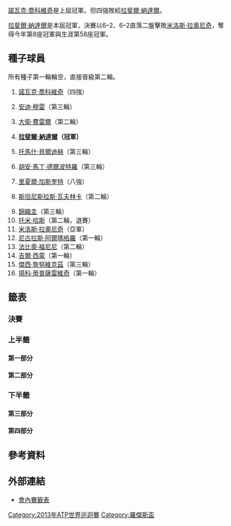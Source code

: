 {{noteTA
|G1=Tennis
|1=zh-hans:圈; zh-hk:圈; zh-tw:輪
|2=zh-hans:半区; zh-hant:半部;
|3=zh-hans:半决赛; zh-hk:準決賽; zh-tw:四強;
|4=zh-hans:四分之一决赛; zh-hk:半準決賽; zh-tw:八強;
}}
{{TennisEvents2|2013|羅傑斯盃|
|champ =  {{flagicon|ESP}} [[拉斐爾·納達爾|拉斐爾·納達爾]]
|runner = {{flagicon|CAN}} [[米洛斯·拉奧尼奇|米洛斯·拉奧尼奇]]
|score = 6–2, 6–2
}}

{{main|2013年羅傑斯盃}}

[[諾瓦克·喬科維奇|諾瓦克·喬科維奇]]是上屆冠軍。但四強敗給[[拉斐爾·納達爾|拉斐爾·納達爾]]。

[[拉斐爾·納達爾|拉斐爾·納達爾]]是本屆冠軍，決賽以6–2、6–2直落二盤擊敗[[米洛斯·拉奧尼奇|米洛斯·拉奧尼奇]]，奪得今年第8座冠軍與生涯第58座冠軍。

== 種子球員 ==
所有種子第一輪輪空，直接晉級第二輪。
{{col-begin}}
{{col-2}}
#{{flagicon|SRB}} [[諾瓦克·喬科維奇|諾瓦克·喬科維奇]]（四強）
#{{flagicon|GBR}} [[安迪·穆雷|安迪·穆雷]]（第三輪）
#{{flagicon|ESP}} [[大衛·費雷爾|大衛·費雷爾]]（第二輪）
#{{flagicon|ESP}} '''[[拉斐爾·納達爾|拉斐爾·納達爾]]（冠軍）'''
#{{flagicon|CZE}} [[托馬什·貝爾迪赫|托馬什·貝爾迪赫]]（第三輪）
#{{flagicon|ARG}} [[胡安·馬丁·德爾波特羅|胡安·馬丁·德爾波特羅]]（第三輪）
#{{flagicon|FRA}} [[里夏爾·加斯奎特|里夏爾·加斯奎特]]（八強）
#{{flagicon|SUI}} [[斯坦尼斯拉斯·瓦夫林卡|斯坦尼斯拉斯·瓦夫林卡]]（第二輪）
{{col-2}}
<ol start="9"> 
<li> {{flagicon|JPN}} [[錦織圭|錦織圭]]（第三輪）
<li> {{flagicon|GER}} [[托米·哈斯|托米·哈斯]]（第二輪，退賽）
<li> {{flagicon|CAN}} [[米洛斯·拉奧尼奇|米洛斯·拉奧尼奇]]（亞軍）
<li> {{flagicon|ESP}} [[尼古拉斯·阿爾瑪格羅|尼古拉斯·阿爾瑪格羅]]（第一輪）
<li> {{flagicon|ITA}} [[法比奧·福尼尼|法比奧·福尼尼]]（第二輪）
<li> {{flagicon|FRA}} [[吉爾·西蒙|吉爾·西蒙]]（第一輪）
<li> {{flagicon|POL}} [[傑西·詹努維克茲|傑西·詹努維克茲]]（第三輪）
<li> {{flagicon|SRB}} [[揚科·蒂普薩雷維奇|揚科·蒂普薩雷維奇]]（第一輪）
</ol>
{{col-end}}

==籤表==
{{Draw key}}
=== 決賽 ===
{{8TeamBracket-Tennis3
| RD1=八強
| RD2=四強
| RD3=決賽
| team-width=175

|RD1-seed1=
1|RD1-team1='''{{flagicon|SRB}} [[諾瓦克·喬科維奇|諾瓦克·喬科維奇]] 
|RD1-score1-1='''6
|RD1-score1-2='''6
|RD1-score1-3=
|RD1-seed2=7
|RD1-team2={{flagicon|FRA}} [[里夏爾·加斯奎特|里夏爾·加斯奎特]]
|RD1-score2-1=1
|RD1-score2-2=2
|RD1-score2-3=

|RD1-seed3=4
|RD1-team3='''{{flagicon|ESP}} [[拉斐爾·納達爾|拉斐爾·納達爾]]
|RD1-score3-1='''6
|RD1-score3-2='''6
|RD1-score3-3=
|RD1-seed4=Q
|RD1-team4={{flagicon|AUS}} [[馬林卡·馬特塞維奇|馬林卡·馬特塞維奇]]
|RD1-score4-1=2
|RD1-score4-2=4
|RD1-score4-3=

|RD1-seed5=WC
|RD1-team5='''{{flagicon|CAN}} [[華塞克·波斯比希爾|華塞克·波斯比希爾]]
|RD1-score5-1=3
|RD1-score5-2=
|RD1-score5-3=
|RD1-seed6= 
|RD1-team6={{flagicon|RUS}} [[尼古萊·達維登科|尼古萊·達維登科]]
|RD1-score6-1=0<sup>r</sup>
|RD1-score6-2=
|RD1-score6-3=

|RD1-seed7=11
|RD1-team7='''{{flagicon|CAN}} [[米洛斯·拉奧尼奇|米洛斯·拉奧尼奇]]
|RD1-score7-1='''7<sup>7</sup>
|RD1-score7-2=4
|RD1-score7-3='''6
|RD1-seed8= 
|RD1-team8={{flagicon|LAT}} [[厄內斯特·古爾比斯|厄內斯特·古爾比斯]]
|RD1-score8-1=6<sup>3</sup>
|RD1-score8-2='''6
|RD1-score8-3=4

|RD2-seed1=1
|RD2-team1={{flagicon|SRB}} [[諾瓦克·喬科維奇|諾瓦克·喬科維奇]]
|RD2-score1-1=
4|RD2-score1-2=
'''6|RD2-score1-3=
6<sup>2</sup>|RD2-seed2=4
|RD2-team2='''{{flagicon|ESP}} [[拉斐爾·納達爾|拉斐爾·納達爾]]
|RD2-score2-1=
'''6|RD2-score2-2=
3|RD2-score2-3='''7<sup>7</sup>

|RD2-seed3=WC
|RD2-team3={{flagicon|CAN}} [[華塞克·波斯比希爾|華塞克·波斯比希爾]] 
|RD2-score3-1=
4|RD2-score3-2='''6
|RD2-score3-3=6<sup>4</sup>
|RD2-seed4=11
|RD2-team4='''{{flagicon|CAN}} [[米洛斯·拉奧尼奇|米洛斯·拉奧尼奇]]
|RD2-score4-1=
'''6|RD2-score4-2=1
|RD2-score4-3='''7<sup>7</sup>

|RD3-seed1=4
|RD3-team1='''{{flagicon|ESP}} [[拉斐爾·納達爾|拉斐爾·納達爾]] 
|RD3-score1-1='''6
|RD3-score1-2='''6
|RD3-score1-3=
|RD3-seed2=11
|RD3-team2={{flagicon|CAN}} [[米洛斯·拉奧尼奇|米洛斯·拉奧尼奇]]
|RD3-score2-1=2
|RD3-score2-2=2
|RD3-score2-3=
}}

=== 上半籤 ===
==== 第一部分 ====
{{16TeamBracket-Compact-Tennis3-Byes
| RD1=第一輪
| RD2=第二輪
| RD3=第三輪
| RD4=八強

| RD1-seed03=
| RD1-team03={{flagicon|AUS}} [[伯納德·托米奇|托米奇]]
| RD1-score03-1='''7
| RD1-score03-2=3
| RD1-score03-3=3
| RD1-seed04=
| RD1-team04='''{{flagicon|GER}} [[弗洛里安·邁爾|邁爾]]
| RD1-score04-1=5
| RD1-score04-2='''6
| RD1-score04-3='''6

| RD1-seed05=
| RD1-team05={{flagicon|FIN}} [[亞爾科·涅米寧|涅米寧]]
| RD1-score05-1='''6
| RD1-score05-2=5
| RD1-score05-3=1<sup>r</sup>
| RD1-seed06=WC
| RD1-team06='''{{flagicon|CAN}} [[Filip_Peliwo|F Peliwo]]
| RD1-score06-1='''3'''
| RD1-score06-2='''7
| RD1-score06-3=3

| RD1-seed07=
| RD1-team07='''{{flagicon|UZB}} [[丹尼斯·伊斯托明|伊斯托明]]
| RD1-score07-1='''6
| RD1-score07-2='''6
| RD1-score07-3=
| RD1-seed08=16
| RD1-team08={{flagicon|SRB}} [[揚科·蒂普薩雷維奇|蒂普薩雷維奇]]
| RD1-score08-1=4
| RD1-score08-2=3
| RD1-score08-3=

| RD1-seed09=9
| RD1-team09='''{{flagicon|JPN}} [[錦織圭|錦織]]
| RD1-score09-1=4
| RD1-score09-2='''6
| RD1-score09-3='''6
| RD1-seed10=Q
| RD1-team10={{flagicon|CAN}} [[彼得·波蘭斯基|波蘭斯基]]
| RD1-score10-1='''6
| RD1-score10-2=4
| RD1-score10-3=2

| RD1-seed11=
| RD1-team11='''{{flagicon|ITA}} [[安德烈亞斯·塞皮|塞皮]]
| RD1-score11-1='''6
| RD1-score11-2=4
| RD1-score11-3='''7<sup>7</sup>
| RD1-seed12=
| RD1-team12={{flagicon|CZE}} [[盧卡斯·拉索爾|拉索爾]]
| RD1-score12-1=4
| RD1-score12-2='''6
| RD1-score12-3=6<sup>4</sup>

| RD1-seed13=
| RD1-team13='''{{flagicon|SVK}} [[馬丁·卡利扎|卡利扎]]
| RD1-score13-1=5
| RD1-score13-2='''6
| RD1-score13-3='''7<sup>8</sup>
| RD1-seed14=
| RD1-team14={{flagicon|BRA}} [[托馬斯·貝魯奇|貝魯奇]]
| RD1-score14-1='''7
| RD1-score14-2=4
| RD1-score14-3=6<sup>6</sup>

| RD2-seed01=1
| RD2-team01='''{{flagicon|SRB}} [[諾瓦克·喬科維奇|喬科維奇]]
| RD2-score01-1='''6
| RD2-score01-2=
'''6| RD2-score01-3=
| RD2-seed02=
| RD2-team02={{flagicon|GER}} [[弗洛里安·邁爾|邁爾]]
| RD2-score02-1=2
| RD2-score02-2=
1| RD2-score02-3=

| RD2-seed03=WC
| RD2-team03={{flagicon|CAN}} [[Filip_Peliwo|F Peliwo]]
| RD2-score03-1=3
| RD2-score03-2='''6
| RD2-score03-3=3
| RD2-seed04=
| RD2-team04='''{{flagicon|UZB}}  [[丹尼斯·伊斯托明|伊斯托明]]
| RD2-score04-1='''6
| RD2-score04-2=3
| RD2-score04-3='''6

| RD2-seed05=9
| RD2-team05='''{{flagicon|JPN}} [[錦織圭|錦織]]
| RD2-score05-1=4
| RD2-score05-2='''7
| RD2-score05-3='''6
| RD2-seed06=
| RD2-team06={{flagicon|ITA}} [[安德烈亞斯·塞皮|塞皮]]
| RD2-score06-1='''6
| RD2-score06-2=5
| RD2-score06-3=1

| RD2-seed07=
| RD2-team07={{flagicon|SVK}} [[馬丁·卡利扎|卡利扎]]
| RD2-score07-1=
3| RD2-score07-2=2
| RD2-score07-3=
| RD2-seed08=7
| RD2-team08='''{{flagicon|FRA}} [[里夏爾·加斯奎特|加斯奎特]] 
| RD2-score08-1=
'''6| RD2-score08-2='''6
| RD2-score08-3=

| RD3-seed01=1
| RD3-team01='''{{flagicon|SRB}} [[諾瓦克·喬科維奇|喬科維奇]]
| RD3-score01-1=2
| RD3-score01-2='''6
| RD3-score01-3=
'''6| RD3-seed02=
| RD3-team02={{flagicon|UZB}} [[丹尼斯·伊斯托明|伊斯托明]]
| RD3-score02-1='''6
| RD3-score02-2=4
| RD3-score02-3=

4| RD3-seed03=9
| RD3-team03={{flagicon|JPN}} [[錦織圭|錦織]]
| RD3-score03-1='''6
| RD3-score03-2=3
| RD3-score03-3=3
| RD3-seed04=7
| RD3-team04='''{{flagicon|FRA}} [[里夏爾·加斯奎特|加斯奎特]]
| RD3-score04-1=1
| RD3-score04-2='''6
| RD3-score04-3='''6

| RD4-seed01=1
| RD4-team01='''{{flagicon|SRB}} [[諾瓦克·喬科維奇|喬科維奇]]
| RD4-score01-1='''6
| RD4-score01-2='''6
| RD4-score01-3=
| RD4-seed02=7
| RD4-team02={{flagicon|FRA}} [[里夏爾·加斯奎特|加斯奎特]]
| RD4-score02-1=1
| RD4-score02-2=2
| RD4-score02-3=
}}

==== 第二部分 ====
{{16TeamBracket-Compact-Tennis3-Byes
| RD1=第一輪
| RD2=第二輪
| RD3=第三輪
| RD4=八強

| RD1-seed03=WC
| RD1-team03='''{{flagicon|CAN}} [[傑西·萊文|萊文]] 
| RD1-score03-1='''6
| RD1-score03-2='''7<sup>7</sup>
| RD1-score03-3=
| RD1-seed04=
| RD1-team04={{flagicon|BEL}} [[克薩維埃·馬利斯|馬利斯]] 
| RD1-score04-1=4
| RD1-score04-2=6<sup>4</sup>
| RD1-score04-3=

| RD1-seed05=WC
| RD1-team05='''{{flagicon|CAN}} [[法蘭克·丹切維奇|丹切維奇]]
| RD1-score05-1=5
| RD1-score05-2='''7<sup>8</sup>
| RD1-score05-3='''6
| RD1-seed06=Q
| RD1-team06={{flagicon|TPE}} [[盧彥勳|盧]]
| RD1-score06-1='''7
| RD1-score06-2=6<sup>6</sup>
| RD1-score06-3=1

| RD1-seed07=
| RD1-team07={{flagicon|FRA}} [[儒利安·貝內托|貝內托]]
| RD1-score07-1='''6
| RD1-score07-2=3
| RD1-score07-3=5
| RD1-seed08=15
| RD1-team08='''{{flagicon|POL}} [[傑西·詹努維克茲|詹努維克茲]]
| RD1-score08-1=3
| RD1-score08-2='''6
| RD1-score08-3='''7

| RD1-seed09=10
| RD1-team09='''{{flagicon|GER}} [[托米·哈斯|哈斯]]
| RD1-score09-1='''7<sup>7</sup>
| RD1-score09-2='''6
| RD1-score09-3=
| RD1-seed10=Q
| RD1-team10={{flagicon|BEL}} [[大衛·高芬|高芬]]
| RD1-score10-1=6<sup>4</sup>
| RD1-score10-2=3
| RD1-score10-3=

| RD1-seed11=Q
| RD1-team11='''{{flagicon|AUS}} [[馬林卡·馬特塞維奇|馬特塞維奇]]
| RD1-score11-1='''6
| RD1-score11-2='''6
| RD1-score11-3=
| RD1-seed12=Q
| RD1-team12={{flagicon|GER}} [[班傑明·貝克爾|貝克爾]]
| RD1-score12-1=2
| RD1-score12-2=3
| RD1-score12-3=

| RD1-seed13=
| RD1-team13={{flagicon|GER}} [[菲利普·科爾施賴伯|科爾施賴伯]]
| RD1-score13-1=6<sup>1</sup>
| RD1-score13-2=5
| RD1-score13-3=
| RD1-seed14=
| RD1-team14='''{{flagicon|FRA}} [[伯諾瓦·帕爾雷|帕爾雷]]
| RD1-score14-1='''7<sup>7</sup>
| RD1-score14-2='''7
| RD1-score14-3=

| RD2-seed01=4
| RD2-team01='''{{flagicon|ESP}} [[拉斐爾·納達爾|納達爾]]
| RD2-score01-1='''6
| RD2-score01-2='''6
| RD2-score01-3=
| RD2-seed02=WC
| RD2-team02={{flagicon|CAN}} [[傑西·萊文|萊文]]
| RD2-score02-1=2
| RD2-score02-2=0
| RD2-score02-3=

| RD2-seed03=WC
| RD2-team03={{flagicon|CAN}} [[法蘭克·丹切維奇|丹切維奇]]
| RD2-score03-1=6<sup>5</sup>
| RD2-score03-2='''6
| RD2-score03-3=4
| RD2-seed04=15
| RD2-team04='''{{flagicon|POL}} [[傑西·詹努維克茲|詹努維克茲]]
| RD2-score04-1='''7<sup>7</sup>
| RD2-score04-2=3
| RD2-score04-3='''6

| RD2-seed05=10
| RD2-team05={{flagicon|GER}} [[托米·哈斯|哈斯]]
| RD2-score05-1=0<sup>r</sup>
| RD2-score05-2=
| RD2-score05-3=
| RD2-seed06=Q
| RD2-team06='''{{flagicon|AUS}} [[馬林卡·馬特塞維奇|馬特塞維奇]]
| RD2-score06-1=5
| RD2-score06-2=
| RD2-score06-3=

| RD2-seed07=
| RD2-team07='''{{flagicon|FRA}} [[伯諾瓦·帕爾雷|帕爾雷]]
| RD2-score07-1='''6
| RD2-score07-2='''7<sup>7</sup>
| RD2-score07-3=
| RD2-seed08=8
| RD2-team08={{flagicon|SUI}} [[斯坦尼斯拉斯·瓦夫林卡|瓦夫林卡]] 
| RD2-score08-1=2
| RD2-score08-2=6<sup>2</sup>
| RD2-score08-3=

| RD3-seed01=4
| RD3-team01={{flagicon|ESP}} '''[[拉斐爾·納達爾|納達爾]]
| RD3-score01-1='''7<sup>8</sup>
| RD3-score01-2='''6
| RD3-score01-3=
| RD3-seed02=15
| RD3-team02={{flagicon|POL}} [[傑西·詹努維克茲|詹努維克茲]]
| RD3-score02-1=6<sup>6</sup>
| RD3-score02-2=4
| RD3-score02-3=

| RD3-seed03=Q
| RD3-team03='''{{flagicon|AUS}} [[馬林卡·馬特塞維奇|馬特塞維奇]]
| RD3-score03-1='''7<sup>9</sup>
| RD3-score03-2=6<sup>10</sup>
| RD3-score03-3='''6
| RD3-seed04=
| RD3-team04={{flagicon|FRA}} [[伯諾瓦·帕爾雷|帕爾雷]]
| RD3-score04-1=6<sup>7</sup>
| RD3-score04-2='''7<sup>12</sup>
| RD3-score04-3=3

| RD4-seed01=4
| RD4-team01='''{{flagicon|ESP}} [[拉斐爾·納達爾|納達爾]]
| RD4-score01-1='''6
| RD4-score01-2='''6
| RD4-score01-3=
| RD4-seed02=Q
| RD4-team02={{flagicon|AUS}} [[馬林卡·馬特塞維奇|馬特塞維奇]]
| RD4-score02-1=2
| RD4-score02-2=4
| RD4-score02-3=
}}

=== 下半籤 ===
==== 第三部分 ====
{{16TeamBracket-Compact-Tennis3-Byes
| RD1=第一輪
| RD2=第二輪
| RD3=第三輪
| RD4=八強

| RD1-seed03=
| RD1-team03={{flagicon|RSA}} [[凱文·安德森_(網球運動員)|安德森]]
| RD1-score03-1=6<sup>0</sup>
| RD1-score03-2=4
| RD1-score03-3=
| RD1-seed04=
| RD1-team04='''{{flagicon|UKR}} [[亞歷山大·多爾戈波洛夫|多爾戈波洛夫]]
| RD1-score04-1='''7<sup>7</sup>
| RD1-score04-2='''6
| RD1-score04-3=

| RD1-seed05=WC
| RD1-team05='''{{flagicon|CAN}} [[華塞克·波斯比希爾|波斯比希爾]]
| RD1-score05-1=5
| RD1-score05-2='''7<sup>7</sup>
| RD1-score05-3='''7<sup>7</sup>
| RD1-seed06=
| RD1-team06={{flagicon|USA}} [[約翰·伊斯內爾|伊斯內爾]]
| RD1-score06-1='''7
| RD1-score06-2=6<sup>5</sup>
| RD1-score06-3=6<sup>4</sup>

| RD1-seed07=
| RD1-team07='''{{flagicon|CZE}} [[拉德克·斯泰潘內克|斯泰潘內克]]
| RD1-score07-1='''6
| RD1-score07-2=6<sup>4</sup>
| RD1-score07-3='''6
| RD1-seed08=12
| RD1-team08={{flagicon|ESP}} [[尼古拉斯·阿爾瑪格羅|阿爾瑪格羅]]
| RD1-score08-1=3
| RD1-score08-2='''7<sup>7</sup>
| RD1-score08-3=3

| RD1-seed09=14
| RD1-team09={{flagicon|FRA}} [[吉爾·西蒙|西蒙]]
| RD1-score09-1='''6
| RD1-score09-2=1
| RD1-score09-3=1
| RD1-seed10=
| RD1-team10='''{{flagicon|RUS}} [[尼古萊·達維登科|達維登科]]
| RD1-score10-1=2
| RD1-score10-2='''6
| RD1-score10-3='''6

| RD1-seed11=
| RD1-team11='''{{flagicon|ESP}} [[巴勃羅·安杜哈爾|安杜哈爾]]
| RD1-score11-1='''6
| RD1-score11-2='''7<sup>7</sup>
| RD1-score11-3=
| RD1-seed12=Q
| RD1-team12={{flagicon|ISR}} [[Amir_Weintraub|A Weintraub]] 
| RD1-score12-1=1
| RD1-score12-2=6<sup>5</sup>
| RD1-score12-3=

| RD1-seed13=Q
| RD1-team13='''{{flagicon|RUS}} [[亞力克斯·博格莫洛夫|博格莫洛夫]] 
| RD1-score13-1='''6
| RD1-score13-2=4
| RD1-score13-3='''6
| RD1-seed14=
| RD1-team14={{flagicon|FRA}} [[米卡埃爾·洛德拉|洛德拉]]
| RD1-score14-1=2
| RD1-score14-2='''6
| RD1-score14-3=3

| RD2-seed01=5
| RD2-team01='''{{flagicon|CZE}} [[托馬什·貝爾迪赫|貝爾迪赫]]
| RD2-score01-1='''6
| RD2-score01-2='''6
| RD2-score01-3=
| RD2-seed02=
| RD2-team02={{flagicon|UKR}} [[亞歷山大·多爾戈波洛夫|多爾戈波洛夫]]
| RD2-score02-1=3
| RD2-score02-2=4
| RD2-score02-3=

| RD2-seed03=WC
| RD2-team03='''{{flagicon|CAN}} [[華塞克·波斯比希爾|波斯比希爾]]
| RD2-score03-1='''6
| RD2-score03-2='''6
| RD2-score03-3=
| RD2-seed04=
| RD2-team04={{flagicon|CZE}} [[拉德克·斯泰潘內克|斯泰潘內克]] 
| RD2-score04-1=2
| RD2-score04-2=4
| RD2-score04-3=

| RD2-seed05=
| RD2-team05='''{{flagicon|RUS}} [[尼古萊·達維登科|達維登科]]
| RD2-score05-1='''6
| RD2-score05-2=4
| RD2-score05-3='''6
| RD2-seed06=
| RD2-team06={{flagicon|ESP}} [[巴勃羅·安杜哈爾|安杜哈爾]]
| RD2-score06-1=1
| RD2-score06-2='''6
| RD2-score06-3=3

| RD2-seed07=Q
| RD2-team07='''{{flagicon|RUS}} [[亞力克斯·博格莫洛夫|博格莫洛夫]] 
| RD2-score07-1='''6
| RD2-score07-2='''6
| RD2-score07-3=
| RD2-seed08=3
| RD2-team08={{flagicon|ESP}} [[大衛·費雷爾|費雷爾]] 
| RD2-score08-1=2
| RD2-score08-2=4
| RD2-score08-3=

| RD3-seed01=5
| RD3-team01={{flagicon|CZE}} [[托馬什·貝爾迪赫|貝爾迪赫]]
| RD3-score01-1=5
| RD3-score01-2='''6
| RD3-score01-3=6<sup>5</sup>
| RD3-seed02=WC
| RD3-team02={{flagicon|CAN}} '''[[華塞克·波斯比希爾|波斯比希爾]]
| RD3-score02-1='''7
| RD3-score02-2=2
| RD3-score02-3='''7<sup>7</sup>

| RD3-seed03=
| RD3-team03='''{{flagicon|RUS}} [[尼古萊·達維登科|達維登科]]
| RD3-score03-1='''6
| RD3-score03-2='''6
| RD3-score03-3=
| RD3-seed04=Q
| RD3-team04={{flagicon|RUS}} [[亞力克斯·博格莫洛夫|博格莫洛夫]]
| RD3-score04-1=4
| RD3-score04-2=3
| RD3-score04-3=

| RD4-seed01=WC
| RD4-team01='''{{flagicon|CAN}} [[華塞克·波斯比希爾|波斯比希爾]]
| RD4-score01-1=3
| RD4-score01-2=
| RD4-score01-3=
| RD4-seed02=
| RD4-team02={{flagicon|RUS}} [[尼古萊·達維登科|達維登科]]
| RD4-score02-1=0<sup>r</sup>
| RD4-score02-2=
| RD4-score02-3=
}}

==== 第四部分 ====
{{16TeamBracket-Compact-Tennis3-Byes
| RD1=第一輪
| RD2=第二輪
| RD3=第三輪
| RD4=八強

| RD1-seed03=
| RD1-team03={{flagicon|SLO}} [[格雷加·澤姆賈|澤姆賈]]
| RD1-score03-1=1
| RD1-score03-2=1
| RD1-score03-3=
| RD1-seed04=
| RD1-team04='''{{flagicon|CRO}} [[伊萬·多迪格|多迪格]]
| RD1-score04-1='''6
| RD1-score04-2='''6
| RD1-score04-3=

| RD1-seed05=
| RD1-team05='''{{flagicon|RUS}} [[米哈伊爾·尤日尼|尤日尼]]
| RD1-score05-1='''6
| RD1-score05-2='''7<sup>7</sup>
| RD1-score05-3=
| RD1-seed06=
| RD1-team06={{flagicon|AUT}} [[于爾根·梅爾澤|梅爾澤]]
| RD1-score06-1=4
| RD1-score06-2=6<sup>3</sup>
| RD1-score06-3=

| RD1-seed07=
| RD1-team07={{flagicon|FRA}} [[熱雷米·夏爾迪|夏爾迪]]
| RD1-score07-1=3
| RD1-score07-2='''6
| RD1-score07-3=5
| RD1-seed08=11
| RD1-team08='''{{flagicon|CAN}} [[米洛斯·拉奧尼奇|拉奧尼奇]]
| RD1-score08-1='''6
| RD1-score08-2=4
| RD1-score08-3='''7

| RD1-seed09=13
| RD1-team09='''{{flagicon|ITA}} [[法比奧·福尼尼|福尼尼]]
| RD1-score09-1=1
| RD1-score09-2='''6
| RD1-score09-3='''6
| RD1-seed10=
| RD1-team10={{flagicon|CYP}} [[馬科斯·巴格達蒂斯|巴格達蒂斯]]
| RD1-score10-1='''6
| RD1-score10-2=1
| RD1-score10-3=1

| RD1-seed11=
| RD1-team11='''{{flagicon|LAT}} [[厄內斯特·古爾比斯|古爾比斯]]
| RD1-score11-1='''7<sup>7</sup>
| RD1-score11-2='''6
| RD1-score11-3=
| RD1-seed12=
| RD1-team12={{flagicon|ESP}} [[費利西亞諾·洛佩斯|洛佩斯]]
| RD1-score12-1=6<sup>4</sup>
| RD1-score12-2=4
| RD1-score12-3=

| RD1-seed13=
| RD1-team13={{flagicon|BUL}} [[格里戈爾·季米特洛夫|季米特洛夫]]
| RD1-score13-1=4
| RD1-score13-2=4
| RD1-score13-3=
| RD1-seed14=
| RD1-team14='''{{flagicon|ESP}} [[馬塞爾·格拉諾勒斯|格拉諾勒斯]]
| RD1-score14-1='''6
| RD1-score14-2='''6
| RD1-score14-3=

| RD2-seed01=6
| RD2-team01='''{{flagicon|ARG}} [[胡安·馬丁·德爾波特羅|德爾波特羅]]
| RD2-score01-1='''6
| RD2-score01-2=4
| RD2-score01-3='''7
| RD2-seed02=
| RD2-team02={{flagicon|CRO}} [[伊萬·多迪格|多迪格]]
| RD2-score02-1=4
| RD2-score02-2='''6
| RD2-score02-3=5

| RD2-seed03=
| RD2-team03={{flagicon|RUS}} [[米哈伊爾·尤日尼|尤日尼]]
| RD2-score03-1=4
| RD2-score03-2=4
| RD2-score03-3=
| RD2-seed04=11
| RD2-team04='''{{flagicon|CAN}} [[米洛斯·拉奧尼奇|拉奧尼奇]] 
| RD2-score04-1='''6
| RD2-score04-2='''6
| RD2-score04-3=

| RD2-seed05=13
| RD2-team05={{flagicon|ITA}} [[法比奧·福尼尼|福尼尼]]
| RD2-score05-1=3
| RD2-score05-2='''6
| RD2-score05-3=1
| RD2-seed06=
| RD2-team06='''{{flagicon|LAT}} [[厄內斯特·古爾比斯|古爾比斯]]
| RD2-score06-1='''6
| RD2-score06-2=1
| RD2-score06-3='''6

| RD2-seed07=
| RD2-team07={{flagicon|ESP}} [[馬塞爾·格拉諾勒斯|格拉諾勒斯]]
| RD2-score07-1=4
| RD2-score07-2=6<sup>2</sup>
| RD2-score07-3=
| RD2-seed08=2
| RD2-team08='''{{flagicon|GBR}} [[安迪·穆雷|穆雷]] 
| RD2-score08-1='''6
| RD2-score08-2='''7<sup>7</sup>
| RD2-score08-3=

| RD3-seed01=6
| RD3-team01={{flagicon|ARG}} [[胡安·馬丁·德爾波特羅|德爾波特羅]]
| RD3-score01-1=5
| RD3-score01-2=4
| RD3-score01-3=
| RD3-seed02=11
| RD3-team02='''{{flagicon|CAN}} [[米洛斯·拉奧尼奇|拉奧尼奇]]
| RD3-score02-1='''7
| RD3-score02-2='''6
| RD3-score02-3=

| RD3-seed03=
| RD3-team03={{flagicon|LAT}} '''[[厄內斯特·古爾比斯|古爾比斯]]
| RD3-score03-1='''6
| RD3-score03-2='''6
| RD3-score03-3=
| RD3-seed04=2
| RD3-team04={{flagicon|GBR}} [[安迪·穆雷|穆雷]]
| RD3-score04-1=4
| RD3-score04-2=3
| RD3-score04-3=

| RD4-seed01=11
| RD4-team01={{flagicon|CAN}} '''[[米洛斯·拉奧尼奇|拉奧尼奇]]
| RD4-score01-1='''7<sup>7</sup>
| RD4-score01-2=4
| RD4-score01-3='''6
| RD4-seed02=
| RD4-team02={{flagicon|LAT}} [[厄內斯特·古爾比斯|古爾比斯]]
| RD4-score02-1=6<sup>3</sup>
| RD4-score02-2='''6
| RD4-score02-3=4
}}

==參考資料==
{{reflist}}

==外部連結==
*[http://www.atpworldtour.com/posting/2013/421/mds.pdf 會內賽籤表]{{Wayback|url=http://www.atpworldtour.com/posting/2013/421/mds.pdf |date=20150924172335 }}

[[Category:2013年ATP世界巡迴賽|Category:2013年ATP世界巡迴賽]]
[[Category:羅傑斯盃|Category:羅傑斯盃]]
